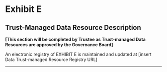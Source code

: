 # Exhibit E {-}

## Trust-Managed Data Resource Description {-}

**[This section will be completed by Trustee as Trust-managed Data Resources are approved by the Governance Board]**

An electronic registry of EXHIBIT E is maintained and updated at [insert Data Trust-managed Resource Registry URL]

------
